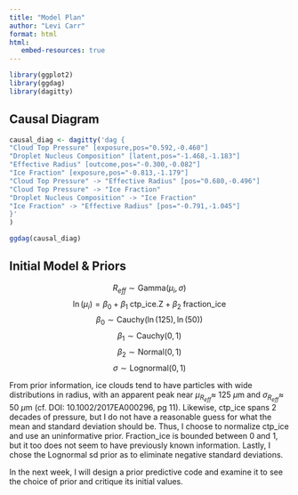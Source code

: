 ```yaml
---
title: "Model Plan"
author: "Levi Carr"
format: html
html:
   embed-resources: true
---
```

```r
library(ggplot2)
library(ggdag)
library(dagitty)
```

## Causal Diagram
```r
causal_diag <- dagitty('dag {
"Cloud Top Pressure" [exposure,pos="0.592,-0.460"]
"Droplet Nucleus Composition" [latent,pos="-1.468,-1.183"]
"Effective Radius" [outcome,pos="-0.300,-0.082"]
"Ice Fraction" [exposure,pos="-0.813,-1.179"]
"Cloud Top Pressure" -> "Effective Radius" [pos="0.680,-0.496"]
"Cloud Top Pressure" -> "Ice Fraction"
"Droplet Nucleus Composition" -> "Ice Fraction"
"Ice Fraction" -> "Effective Radius" [pos="-0.791,-1.045"]
}'
)

ggdag(causal_diag)
```
## Initial Model & Priors
 $$
 R_{eff} \sim \mathrm{Gamma}(\mu_i, \sigma)
 $$
 $$
 \ln(\mu_i) = \beta_0 + \beta_1 \;\text{ctp_ice.Z} + \beta_2 \;\text{fraction_ice}
 $$
 $$
 \beta_0 \sim \mathrm{Cauchy}(\ln(125), \ln(50))
 $$
 $$
 \beta_1 \sim \mathrm{Cauchy}(0, 1)
 $$
 $$
 \beta_2 \sim \mathrm{Normal}(0,1)
 $$
 $$
 \sigma \sim \mathrm{Lognormal}(0,1)
 $$

From prior information, ice clouds tend to have particles with wide distributions in radius, with an apparent peak near $\mu_{R_{eff}} \approx$ 125 $\mu$m and $\sigma_{R_{eff}} \approx$ 50 $\mu$m (cf. DOI: 10.1002/2017EA000296, pg 11). Likewise, ctp_ice spans 2 decades of pressure, but I do not have a reasonable guess for what the mean and standard deviation should be. Thus, I choose to normalize ctp_ice and use an uninformative prior. Fraction_ice is bounded between 0 and 1, but it too does not seem to have previously known information. Lastly, I chose the Lognormal sd prior as to eliminate negative standard deviations. 

In the next week, I will design a prior predictive code and examine it to see the choice of prior and critique its initial values.